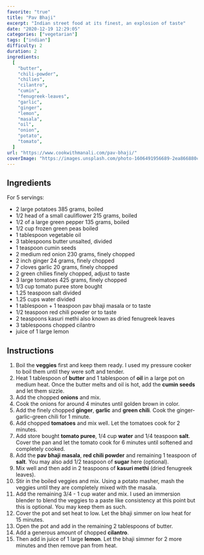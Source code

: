 ```yaml
---
favorite: "true"
title: "Pav Bhaji"
excerpt: "Indian street food at its finest, an explosion of taste"
date: "2020-12-19 12:29:05"
categories: ["vegetarian"]
tags: ["indian"]
difficulty: 2
duration: 2
ingredients:
  [
    "butter",
    "chili-powder",
    "chilies",
    "cilantro",
    "cumin",
    "fenugreek-leaves",
    "garlic",
    "ginger",
    "lemon",
    "masala",
    "oil",
    "onion",
    "potato",
    "tomato",
  ]
url: "https://www.cookwithmanali.com/pav-bhaji/"
coverImage: "https://images.unsplash.com/photo-1606491956689-2ea866880c84?ixid=MXwxMjA3fDB8MHxwaG90by1wYWdlfHx8fGVufDB8fHw%3D&ixlib=rb-1.2.1&auto=format&fit=crop&w=700&q=72"
---
```


## Ingredients

For 5 servings:

- 2 large potatoes 385 grams, boiled
- 1/2 head of a small cauliflower 215 grams, boiled
- 1/2 of a large green pepper 135 grams, boiled
- 1/2 cup frozen green peas boiled
- 1 tablespoon vegetable oil
- 3 tablespoons butter unsalted, divided
- 1 teaspoon cumin seeds
- 2 medium red onion 230 grams, finely chopped
- 2 inch ginger 24 grams, finely chopped
- 7 cloves garlic 20 grams, finely chopped
- 2 green chilies finely chopped, adjust to taste
- 3 large tomatoes 425 grams, finely chopped
- 1/3 cup tomato puree store bought
- 1.25 teaspoon salt divided
- 1.25 cups water divided
- 1 tablespoon + 1 teaspoon pav bhaji masala or to taste
- 1/2 teaspoon red chili powder or to taste
- 2 teaspoons kasuri methi also known as dried fenugreek leaves
- 3 tablespoons chopped cilantro
- juice of 1 large lemon

## Instructions

1. Boil the **veggies** first and keep them ready. I used my pressure cooker to boil them until they were soft and tender.
2. Heat 1 tablespoon of **butter** and 1 tablespoon of **oil** in a large pot on medium heat. Once the butter melts and oil is hot, add the **cumin seeds** and let them sizzle.
3. Add the chopped **onions** and mix.
4. Cook the onions for around 4 minutes until golden brown in color.
5. Add the finely chopped **ginger**, **garlic** and **green chili**. Cook the ginger-garlic-green chili for 1 minute.
6. Add chopped **tomatoes** and mix well. Let the tomatoes cook for 2 minutes.
7. Add store bought **tomato puree**, 1/4 cup **water** and 1/4 teaspoon **salt**. Cover the pan and let the tomato cook for 6 minutes until softened and completely cooked.
8. Add the **pav bhaji masala**, **red chili powder** and remaining 1 teaspoon of **salt**. You may also add 1/2 teaspoon of **sugar** here (optional).
9. Mix well and then add in 2 teaspoons of **kasuri methi** (dried fenugreek leaves).
10. Stir in the boiled veggies and mix. Using a potato masher, mash the veggies until they are completely mixed with the masala.
11. Add the remaining 3/4 - 1 cup water and mix. I used an immersion blender to blend the veggies to a paste like consistency at this point but this is optional. You may keep them as such.
12. Cover the pot and set heat to low. Let the bhaji simmer on low heat for 15 minutes.
13. Open the pot and add in the remaining 2 tablespoons of butter.
14. Add a generous amount of chopped **cilantro**.
15. Then add in juice of 1 large **lemon**. Let the bhaji simmer for 2 more minutes and then remove pan from heat.
